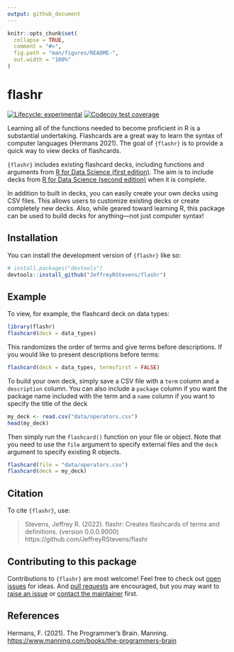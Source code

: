 ```yaml
---
output: github_document
---
```


<!-- README.md is generated from README.Rmd. Please edit that file -->

```r
knitr::opts_chunk$set(
  collapse = TRUE,
  comment = "#>",
  fig.path = "man/figures/README-",
  out.width = "100%"
)
```

# flashr

<!-- badges: start -->
[![Lifecycle: experimental](https://img.shields.io/badge/lifecycle-experimental-orange.svg)](https://lifecycle.r-lib.org/articles/stages.html#experimental)
[![Codecov test coverage](https://codecov.io/gh/JeffreyRStevens/flashr/branch/main/graph/badge.svg)](https://app.codecov.io/gh/JeffreyRStevens/flashr?branch=main)
<!-- badges: end -->

Learning all of the functions needed to become proficient in R is a substantial undertaking. Flashcards are a great way to learn the syntax of computer languages (Hermans 2021). The goal of `{flashr}` is to provide a quick way to view decks of flashcards. 

`{flashr}` includes existing flashcard decks, including functions and arguments from [R for Data Science (first edition)](https://r4ds.had.co.nz/). The aim is to include decks from [R for Data Science (second edition)](https://r4ds.hadley.nz) when it is complete.

In addition to built in decks, you can easily create your own decks using CSV files. This allows users to customize existing decks or create completely new decks. Also, while geared toward learning R, this package can be used to build decks for anything---not just computer syntax!

## Installation

You can install the development version of `{flashr}` like so:

```r
# install.packages("devtools")
devtools::install_github("JeffreyRStevens/flashr")
```

## Example

To view, for example, the flashcard deck on data types:

```r
library(flashr)
flashcard(deck = data_types)
```

This randomizes the order of terms and give terms before descriptions. If you would like to present descriptions before terms:

```r
flashcard(deck = data_types, termsfirst = FALSE)
```

To build your own deck, simply save a CSV file with a `term` column and a `description` column. You can also include a `package` column if you want the package name included with the term and a `name` column if you want to specify the title of the deck

```r
my_deck <- read.csv("data/operators.csv")
head(my_deck)
```

Then simply run the `flashcard()` function on your file or object. Note that you need to use the `file` argument to specify external files and the `deck` argument to specify existing R objects.

```r
flashcard(file = "data/operators.csv")
flashcard(deck = my_deck)
```


## Citation

To cite `{flashr}`, use:

> Stevens, Jeffrey R. (2022). flashr: Creates flashcards of terms and definitions. (version 0.0.0.9000) https://github.com/JeffreyRStevens/flashr

## Contributing to this package

Contributions to `{flashr}` are most welcome! Feel free to check out [open issues](https://github.com/JeffreyRStevens/flashr/issues) for ideas. And [pull requests](https://github.com/JeffreyRStevens/flashr/pulls) are encouraged, but you may want to [raise an issue](https://github.com/JeffreyRStevens/flashr/issues) or [contact the maintainer](mailto:jeffrey.r.stevens@protonmail.com) first.

## References

Hermans, F. (2021). The Programmer’s Brain. Manning. [https://www.manning.com/books/the-programmers-brain](https://www.manning.com/books/the-programmers-brain)

